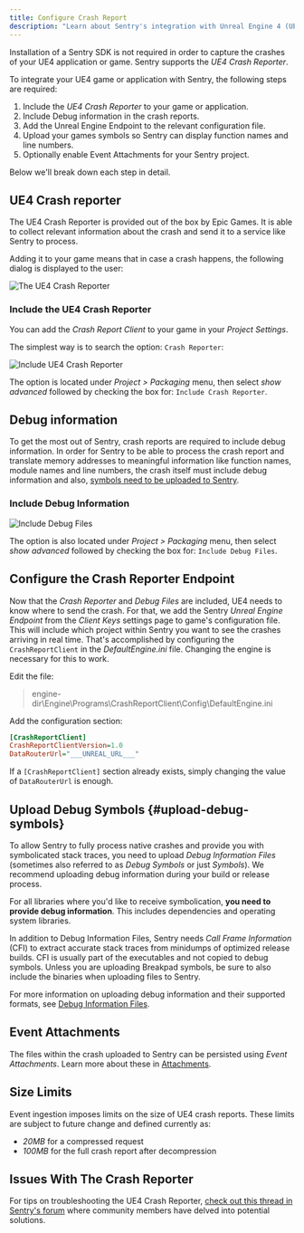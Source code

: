 ```yaml
---
title: Configure Crash Report
description: "Learn about Sentry's integration with Unreal Engine 4 (UE4)."
---
```


Installation of a Sentry SDK is not required in order to capture the crashes of your
UE4 application or game. Sentry supports the _UE4 Crash Reporter_.

To integrate your UE4 game or application with Sentry, the following steps are required:

1. Include the _UE4 Crash Reporter_ to your game or application.
2. Include Debug information in the crash reports.
3. Add the Unreal Engine Endpoint to the relevant configuration file.
4. Upload your games symbols so Sentry can display function names and line numbers.
5. Optionally enable Event Attachments for your Sentry project.

Below we'll break down each step in detail.

## UE4 Crash reporter

The UE4 Crash Reporter is provided out of the box by Epic Games. It is able to collect relevant
information about the crash and send it to a service like Sentry to process.

Adding it to your game means that in case a crash happens, the following dialog is displayed
to the user:

![The UE4 Crash Reporter](ue4-crash-reporter.png)

### Include the UE4 Crash Reporter

You can add the _Crash Report Client_ to your game in your _Project Settings_.

The simplest way is to search the option: `Crash Reporter`:

![Include UE4 Crash Reporter](ue4-include-crash-reporter.png)

The option is located under _Project > Packaging_ menu, then select _show advanced_ followed by
checking the box for: `Include Crash Reporter`.

## Debug information

To get the most out of Sentry, crash reports are required to include debug information.
In order for Sentry to be able to process the crash report and translate
memory addresses to meaningful information like function names, module names
and line numbers, the crash itself must include debug information and also, [symbols need
to be uploaded to Sentry](#upload-debug-symbols).

### Include Debug Information

![Include Debug Files](ue4-include-debug-files.png)

The option is also located under _Project > Packaging_ menu, then select _show advanced_ followed by
checking the box for: `Include Debug Files`.

## Configure the Crash Reporter Endpoint

Now that the _Crash Reporter_ and _Debug Files_ are included, UE4 needs to know where to send the
crash. For that, we add the Sentry _Unreal Engine Endpoint_ from the _Client Keys_ settings page to game's configuration file. This will
include which project within Sentry you want to see the crashes arriving in real time.
That's accomplished by configuring the `CrashReportClient` in the _DefaultEngine.ini_ file. Changing the engine is necessary for this to work.

Edit the file:

> engine-dir\Engine\Programs\CrashReportClient\Config\DefaultEngine.ini

Add the configuration section:

```ini {filename:DefaultEngine.ini}
[CrashReportClient]
CrashReportClientVersion=1.0
DataRouterUrl="___UNREAL_URL___"
```

<Alert level="info" title="Note">

If a `[CrashReportClient]` section already exists, simply changing the value of `DataRouterUrl`
is enough.

</Alert>

## Upload Debug Symbols {#upload-debug-symbols}

To allow Sentry to fully process native crashes and provide you with
symbolicated stack traces, you need to upload _Debug Information Files_
(sometimes also referred to as _Debug Symbols_ or just _Symbols_). We recommend
uploading debug information during your build or release process.

For all libraries where you'd like to receive symbolication, **you need
to provide debug information**. This includes dependencies and operating system
libraries.

In addition to Debug Information Files, Sentry needs _Call Frame Information_
(CFI) to extract accurate stack traces from minidumps of optimized release
builds. CFI is usually part of the executables and not copied to debug symbols.
Unless you are uploading Breakpad symbols, be sure to also include the binaries
when uploading files to Sentry.

For more information on uploading debug information and their supported formats,
see [Debug Information Files](/workflow/debug-files/).

## Event Attachments

The files within the crash uploaded to Sentry can be persisted using _Event Attachments_. Learn more about these in [Attachments](enriching-events/attachments/).

## Size Limits

Event ingestion imposes limits on the size of UE4 crash reports. These limits
are subject to future change and defined currently as:

- _20MB_ for a compressed request
- _100MB_ for the full crash report after decompression

## Issues With The Crash Reporter

For tips on troubleshooting the UE4 Crash Reporter, [check out this thread in Sentry's forum](https://forum.sentry.io/t/unreal-engine-crash-reporter-cant-get-it-to-work/7643) where community members have delved into potential solutions.

